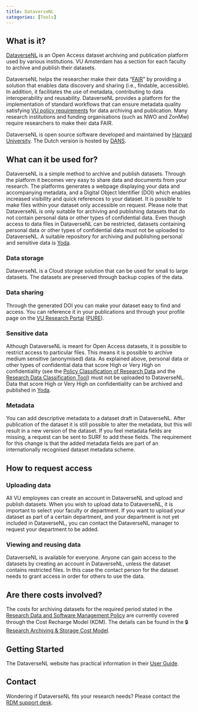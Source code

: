 ```yaml
---
title: DataverseNL
categories: [Tools]
---
```

 
## What is it?
[DataverseNL](https://dataverse.nl/dataverse/vuamsterdam) is an Open Access dataset archiving and publication platform used by various institutions. VU Amsterdam has a section for each faculty to archive and publish their datasets.
 
DataverseNL helps the researcher make their data "[FAIR](../topics/fair-principles.qmd)" by providing a solution that enables data discovery and sharing (i.e., findable, accessible). In addition, it facilitates the use of metadata, contributing to data interoperability and reusability. DataverseNL provides a platform for the implementation of standard workflows that can ensure metadata quality satisfying [VU policy requirements](../topics/research-data-and-software-management-policy.qmd) for data archiving and publication. Many research institutions and funding organisations (such as NWO and ZonMw) require researchers to make their data FAIR.
 
DataverseNL is open source software developed and maintained by [Harvard University](https://dataverse.org/). The Dutch version is hosted by [DANS](https://dans.knaw.nl/en/data-services/dataversenl/).
 
## What can it be used for?
 
DataverseNL is a simple method to archive and publish datasets. Through the platform it becomes very easy to share data and documents from your research. The platforms generates a webpage displaying your data and accompanying metadata, and a Digital Object Identifier (DOI) which enables increased visibility and quick references to your dataset. It is possible to make files within your dataset only accessible on request. Please note that DataverseNL is only suitable for archiving and publishing datasets that do not contain personal data or other types of confidential data. Even though access to data files in DataverseNL can be restricted, datasets containing personal data or other types of confidential data must not be uploaded to DataverseNL. A suitable repository for archiving and publishing personal and sensitive data is [Yoda](../topics/yoda.qmd). 
 
### Data storage
DataverseNL is a Cloud storage solution that can be used for small to large datasets. The datasets are preserved through backup copies of the data.
 
### Data sharing
Through the generated DOI you can make your dataset easy to find and access. You can reference it in your publications and through your profile page on the [VU Research Portal](https://research.vu.nl/) ([PURE](http://research.vu.nl/admin)).
 
### Sensitive data
Although DataverseNL is meant for Open Access datasets, it is possible to restrict access to particular files. This means it is possible to archive medium sensitive (anonymised) data. As explained above, personal data or other types of confidential data that score High or Very High on confidentiality (see the [Policy Classification of Research Data](https://rdm.vu.nl/guides/policies-supporting-vision-open-science.html#policy-classification-of-research-data) and the [Research Data Classification Tool](https://vu.nl/en/research/dataclassification)) must not be uploaded to DataverseNL. Data that score High or Very High on confidentiality can be archived and published in [Yoda](../topics/yoda.qmd).
 
### Metadata
You can add descriptive metadata to a dataset draft in DataverseNL. After publication of the dataset it is still possible to alter the metadata, but this will result in a new version of the dataset. If you feel metadata fields are missing, a request can be sent to SURF to add these fields. The requirement for this change is that the added metadata fields are part of an internationally recognised dataset metadata scheme. 
 
## How to request access

### Uploading data

All VU employees can create an account in DataverseNL and upload and publish datasets. When you wish to upload data to DataverseNL, it is important to select your faculty or department. If you want to upload your dataset as part of a certain department, and your department is not yet included in DataverseNL, you can contact the DataverseNL manager to request your department to be added.

### Viewing and reusing data

DataverseNL is available for everyone. Anyone can gain access to the datasets by creating an account in DataverseNL, unless the dataset contains restricted files. In this case the contact person for the dataset needs to grant access in order for others to use the data.
 
## Are there costs involved?
The costs for archiving datasets for the required period stated in the [Research Data and Software Management Policy](https://rdm.vu.nl/guides/policies-supporting-vision-open-science.html) are currently covered through the Cost Recharge Model (KDM). The details can be found in the 🔒 [Research Archiving & Storage Cost Model](https://vu.nl/en/employee/research-data-support/research-archiving-storage-cost-model). 
 
## Getting Started
 
The DataverseNL website has practical information in their [User Guide](https://dans.knaw.nl/en/data-services/dataversenl/user-guide/).
 
## Contact
Wondering if DataverseNL fits your research needs? Please contact the [RDM support desk](mailto:rdm@vu.nl).



